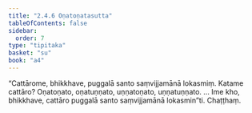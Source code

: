 ```yaml
---
title: "2.4.6 Oṇatoṇatasutta"
tableOfContents: false
sidebar:
  order: 7
type: "tipitaka"
basket: "su"
book: "a4"
---
```



<DynamicBreadcrumb />

<Division number="86" book="a4">

<Paragraph number="587" book="a4">
“Cattārome, bhikkhave, puggalā santo saṃvijjamānā lokasmiṃ. Katame cattāro? Oṇatoṇato, oṇatuṇṇato, uṇṇatoṇato, uṇṇatuṇṇato. … Ime kho, bhikkhave, cattāro puggalā santo saṃvijjamānā lokasmin”ti.

</Paragraph>
</Division>

<Paragraph number="588" type="center" book="a4">
Chaṭṭhaṃ.
</Paragraph>